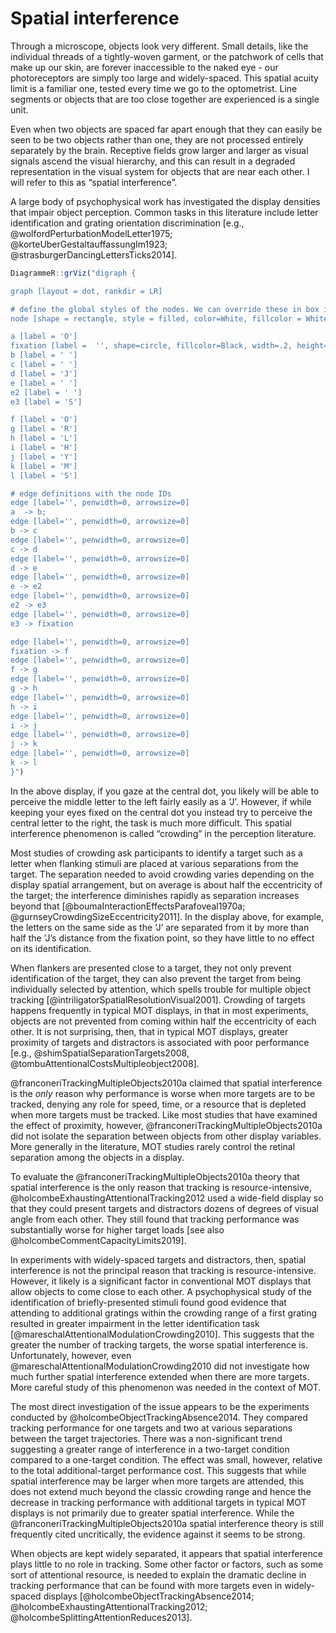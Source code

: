 # Spatial interference {#spatialInterference}

Through a microscope, objects look very different. Small details, like the individual threads of a tightly-woven garment, or the patchwork of cells that make up our skin, are forever inaccessible to the naked eye - our photoreceptors are simply too large and widely-spaced. This spatial acuity limit is a familiar one, tested every time we go to the optometrist. Line segments or objects that are too close together are experienced is a single unit.

Even when two objects are spaced far apart enough that they can easily be seen to be two objects rather than one, they are not processed entirely separately by the brain. Receptive fields grow larger and larger as visual signals ascend the visual hierarchy, and this can result in a degraded representation in the visual system for objects that are near each other. I will refer to this as "spatial interference".

<!--Decades before @franconeriHowManyLocations2007 conducted experiments on the selection of multiple locations with different densities, researchers had recognized the existence of spatial interference in dense displays-->
A large body of psychophysical work has investigated the display densities that impair object perception. Common tasks in this literature include letter identification and grating orientation discrimination [e.g., @wolfordPerturbationModelLetter1975; @korteUberGestaltauffassungIm1923; @strasburgerDancingLettersTicks2014].

```r
DiagrammeR::grViz("digraph {

graph [layout = dot, rankdir = LR]

# define the global styles of the nodes. We can override these in box if we wish
node [shape = rectangle, style = filled, color=White, fillcolor = White, fontsize = 40]

a [label = 'O']
fixation [label =  '', shape=circle, fillcolor=Black, width=.2, height=.2]
b [label = ' ']
c [label = ' ']
d [label = 'J']
e [label = ' ']
e2 [label = ' ']
e3 [label = 'S']

f [label = 'O']
g [label = 'R']
h [label = 'L']
i [label = 'H']
j [label = 'Y']
k [label = 'M']
l [label = 'S']

# edge definitions with the node IDs
edge [label='', penwidth=0, arrowsize=0]
a  -> b;
edge [label='', penwidth=0, arrowsize=0]
b -> c
edge [label='', penwidth=0, arrowsize=0]
c -> d
edge [label='', penwidth=0, arrowsize=0]
d -> e
edge [label='', penwidth=0, arrowsize=0]
e -> e2
edge [label='', penwidth=0, arrowsize=0]
e2 -> e3
edge [label='', penwidth=0, arrowsize=0]
e3 -> fixation

edge [label='', penwidth=0, arrowsize=0]
fixation -> f
edge [label='', penwidth=0, arrowsize=0]
f -> g
edge [label='', penwidth=0, arrowsize=0]
g -> h
edge [label='', penwidth=0, arrowsize=0]
h -> i
edge [label='', penwidth=0, arrowsize=0]
i -> j
edge [label='', penwidth=0, arrowsize=0]
j -> k
edge [label='', penwidth=0, arrowsize=0]
k -> l
}")
```

In the above display, if you gaze at the central dot, you likely will be able to perceive the middle letter to the left fairly easily as a 'J'. However, if while keeping your eyes fixed on the central dot you instead try to perceive the central letter to the right, the task is much more difficult. This spatial interference phenomenon is called "crowding" in the perception literature.

Most studies of crowding ask participants to identify a target such as a letter when flanking stimuli are placed at various separations from the target. The separation needed to avoid crowding varies depending on the display spatial arrangement, but on average is about half the eccentricity of the target; the interference diminishes rapidly as separation increases beyond that [@boumaInteractionEffectsParafoveal1970a; @gurnseyCrowdingSizeEccentricity2011]. In the display above, for example, the letters on the same side as the 'J' are separated from it by more than half the 'J's distance from the fixation point, so they have little to no effect on its identification.

When flankers are presented close to a target, they not only prevent identification of the target, they can also prevent the target from being individually selected by attention, which spells trouble for multiple object tracking [@intriligatorSpatialResolutionVisual2001]. Crowding of targets happens frequently in typical MOT displays, in that in most experiments, objects are not prevented from coming within half the eccentricity of each other. It is not surprising, then, that in typical MOT displays,
greater proximity of targets and distractors is associated with poor performance [e.g., @shimSpatialSeparationTargets2008, @tombuAttentionalCostsMultipleobject2008].

@franconeriTrackingMultipleObjects2010a claimed that spatial interference is the *only* reason why performance is worse when more targets are to be tracked, denying any role for speed, time, or a resource that is depleted when more targets must be tracked. Like most studies that have examined the effect of proximity, however, @franconeriTrackingMultipleObjects2010a did not isolate the separation between objects from other display variables. More generally in the literature, MOT studies rarely control the retinal separation among the objects in a display.

To evaluate the @franconeriTrackingMultipleObjects2010a theory that spatial interference is the only reason that tracking is resource-intensive, @holcombeExhaustingAttentionalTracking2012 used a wide-field display so that they could present targets and distractors dozens of degrees of visual angle from each other. They still found that tracking performance was substantially worse for higher target loads [see also @holcombeCommentCapacityLimits2019].
<!--In claiming this even when studi @franconeriTrackingMultipleObjects2010a implied that this interference extends over a much greater distance than the crowding range documented in the psychophysics literature.-->

In experiments with widely-spaced targets and distractors, then, spatial interference is not the principal reason that tracking is resource-intensive. However, it likely is a significant factor in conventional MOT displays that allow objects to come close to each other. A psychophysical study of the identification of briefly-presented stimuli found good evidence that attending to additional gratings within the crowding range of a first grating resulted in greater impairment in the letter identification task [@mareschalAttentionalModulationCrowding2010]. This suggests that the greater the number of tracking targets, the worse spatial interference is. Unfortunately, however, even @mareschalAttentionalModulationCrowding2010 did not investigate how much further spatial interference extended when there are more targets. More careful study of this phenomenon was needed in the context of MOT.

The most direct investigation of the issue appears to be the experiments conducted by @holcombeObjectTrackingAbsence2014. They compared tracking performance for one targets and two at various separations between the target trajectories. There was a non-significant trend suggesting a greater range of interference in a two-target condition compared to a one-target condition. The effect was small, however, relative to the total additional-target performance cost. This suggests that while spatial interference may be larger when more targets are attended, this does not extend much beyond the classic crowding range and hence the decrease in tracking performance with additional targets in typical MOT displays is not primarily due to greater spatial interference.
<!-- p.11:"the effect of separation was not significantly greater in the two- target condition than the one-target condition, but the difference did approach significance. Experiment 2: F(1, 7) 1⁄4 3.52, p=0.103. Experiment 3: F(1, 9) 1⁄4 3.89, p=0.054. Such an interaction would be consistent with the proposal that attending to an object results in an inhibitory surround, as attention to the two targets could then inhibit each other. This interaction is small, however, relative to the size of the additional-target cost (see Figure 7), suggesting that crowding is not responsible for much of the additional-target cost."
--> While the @franconeriTrackingMultipleObjects2010a spatial interference theory is still frequently cited uncritically, the evidence against it seems to be strong.

<!--As reviewed by @holcombeObjectTrackingAbsence2014, while dozens of MOT papers have manipulated spatial proximity, few have both required fixation and scaled separation with eccentricity such that the relationship of target load and the range of spatial interference could be directly assessed.-->

<!--@maki-marttunenDistinctNeuralMechanisms2019:"In both cohorts, increased load and close encounters (i.e., close spatial proximity) led to reduced accuracy in an additive manner. Load was associated with pupil dilations, whereas close encounters were not. Activity in dorsal attentional areas and frequency of saccades were proportionally larger both with higher levels of load and close encounters. Close encounters recruited additionally ventral attentional areas that may reflect orienting mechanisms. The activity in two brainstem nuclei, ventral tegmental area/substantia nigra and locus coeruleus, showed clearly dissociated patterns. Our results constitute convergent evidence indicating that different mechanisms underlie processing challenges due to load and object spacing."-->

<!--Distractors that pass closer to targets can experience more inhibition (as measured by probes on objects; @doranRoleVisualAttention2010)-->

<!--MENTION THAT HOLCOMBECHEN FOUND NO EVIDENCE FOR SPATIAL INTERFERENCE WITH 12 OBJECTS SHARING A CIRCULAR TRAJECTORY-->

When objects are kept widely separated, it appears that spatial interference plays little to no role in tracking. Some other factor or factors, such as some sort of attentional resource, is needed to explain the dramatic decline in tracking performance that can be found with more targets even in widely-spaced displays [@holcombeObjectTrackingAbsence2014; @holcombeExhaustingAttentionalTracking2012; @holcombeSplittingAttentionReduces2013].
<!--As will become clear in the next section, however, in such conditions, temporal interference can determine tracking performance. -->

<!--
## Spatial selection of multiple locations

While multiple object tracking seems to require maintaining selection of moving objects, one can also ask about the capacity to maintain selection of stationary objects. If one cannot select the objects when they are stationary, perhaps one has no chance of tracking them when they are moving. Actually, the differing motion direction of moving objects may facilitate distinguishing among them, which will be discussed in section \@ref(beyondLocation), but nevertheless the processes that allow selection of multiple stationary objects are very likely part and parcel of those that support tracking.

Is selection of static objects resource-limited? @franconeriHowManyLocations2007 investigated this with two concentric circular arrays of stationary dots that were centered on fixation. Between one and eight of the dots were briefly highlighted, and then each dot was replaced by either a small horizontal or a small vertical bar. The participants' task was to search for a vertical bar, which was guaranteed to appear in the previously-cued locations. The participants were to press one key if a vertical bar was present among the cued locations, and another key if none of those locations contained a vertical bar.

In a sparse display with twelve locations, @franconeriHowManyLocations2007 found that average performance dropped from 98% when two locations were cued to 91% when six locations were cued. This decrease is fairly small, suggesting that if the result were to generalize to typical MOT displays, spatial selection processes would contribute only a small portion of the performance decrease with greater set sizes. However, MOT studies frequently allow objects to come much closer to each other than the spacing that @franconeriHowManyLocations2007 used in their sparse condition. In the denser conditions tested by @franconeriHowManyLocations2007, performance again started at a very high level for two cued locations, but dropped much more, to 74% correct or less for six cued locations.

It is difficult to know how these results can be translated into MOT tasks. The selection demands in a typical MOT task may be less taxing than in the @franconeriHowManyLocations2007 experiments, because participants need only maintain their attention on the objects, not search through them. However, it remains unclear how much less demanding that is, so we still do not know how much of the target-load effect in typical MOT displays can be attributed to failures of selection that would occur even were the objects to remain stationary.

In practice, people make many more errors in a tracking task if the targets move than if they do not move (CITATION NEEDED). This observation is not enough, however, to conclude that the limits on spatial selection are not the cause of most errors in moving-object tracking. One reason is that visual working memory can greatly benefit performance with static locations, but memory for locations likely does not update very well in the presence of motion, as will be discussed in section \@ref(identity).
-->

<!-- In some experiments, the targets are initially stationary, but nevertheless typically are easily selected as they flicker or are shown in a different color to make them highly salient [@drewNeuralMeasuresIndividual2008; @franconeriHowManyLocations2007].  -->

